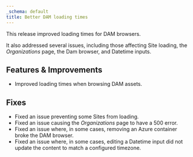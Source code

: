 ```yaml
---
_schema: default
title: Better DAM loading times
---
```

This release improved loading times for DAM browsers.

It also addressed several issues, including those affecting Site loading, the *Organizations* page, the Dam browser, and Datetime inputs.

## Features & Improvements

* Improved loading times when browsing DAM assets.

## Fixes

* Fixed an issue preventing some Sites from loading.
* Fixed an issue causing the *Organizations* page to have a 500 error.
* Fixed an issue where, in some cases, removing an Azure container broke the DAM browser.
* Fixed an issue where, in some cases, editing a Datetime input did not update the content to match a configured timezone.